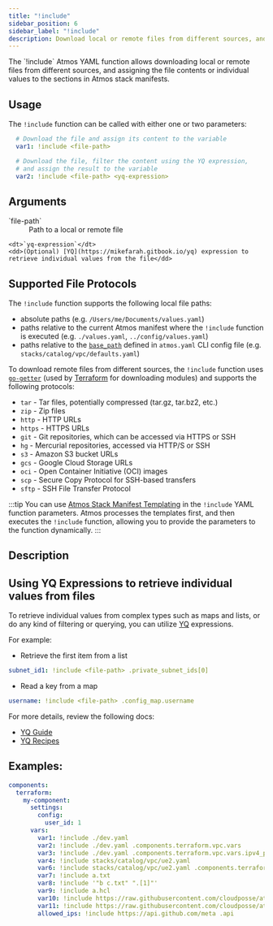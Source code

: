 ```yaml
---
title: "!include"
sidebar_position: 6
sidebar_label: "!include"
description: Download local or remote files from different sources, and assign the file contents or individual values to Atmos stack manifests
---
```



<Intro>
    The `!include` Atmos YAML function allows downloading local or remote files from different sources,
    and assigning the file contents or individual values to the sections in Atmos stack manifests.
</Intro>

## Usage

The `!include` function can be called with either one or two parameters:

```yaml
  # Download the file and assign its content to the variable
  var1: !include <file-path>

  # Download the file, filter the content using the YQ expression,
  # and assign the result to the variable
  var2: !include <file-path> <yq-expression>
```

## Arguments

<dl>
    <dt>`file-path`</dt>
    <dd>
        Path to a local or remote file
     </dd>

    <dt>`yq-expression`</dt>
    <dd>(Optional) [YQ](https://mikefarah.gitbook.io/yq) expression to retrieve individual values from the file</dd>
</dl>

## Supported File Protocols

The `!include` function supports the following local file paths:
  - absolute paths (e.g. `/Users/me/Documents/values.yaml`)
  - paths relative to the current Atmos manifest where the `!include` function is executed (e.g. `./values.yaml`, `../config/values.yaml`)
  - paths relative to the [`base_path`](/cli/configuration/#base-path) defined in `atmos.yaml` CLI config file (e.g. `stacks/catalog/vpc/defaults.yaml`)

To download remote files from different sources, the `!include` function uses [`go-getter`](https://github.com/hashicorp/go-getter)
(used by [Terraform](https://www.terraform.io/) for downloading modules) and supports the following protocols:

- `tar` - Tar files, potentially compressed (tar.gz, tar.bz2, etc.)
- `zip` - Zip files
- `http` - HTTP URLs
- `https` - HTTPS URLs
- `git` - Git repositories, which can be accessed via HTTPS or SSH
- `hg` - Mercurial repositories, accessed via HTTP/S or SSH
- `s3` - Amazon S3 bucket URLs
- `gcs` - Google Cloud Storage URLs
- `oci` - Open Container Initiative (OCI) images
- `scp` - Secure Copy Protocol for SSH-based transfers
- `sftp` - SSH File Transfer Protocol

:::tip
You can use [Atmos Stack Manifest Templating](/core-concepts/stacks/templates) in the `!include` YAML function parameters.
Atmos processes the templates first, and then executes the `!include` function, allowing you to provide the parameters to
the function dynamically.
:::

## Description

## Using YQ Expressions to retrieve individual values from files

To retrieve individual values from complex types such as maps and lists, or do any kind of filtering or querying,
you can utilize [YQ](https://mikefarah.gitbook.io/yq) expressions.

For example:

- Retrieve the first item from a list

```yaml
subnet_id1: !include <file-path> .private_subnet_ids[0]
```

- Read a key from a map

```yaml
username: !include <file-path> .config_map.username
```

For more details, review the following docs:

- [YQ Guide](https://mikefarah.gitbook.io/yq)
- [YQ Recipes](https://mikefarah.gitbook.io/yq/recipes)

## Examples:

```yaml
components:
  terraform:
    my-component:
      settings:
        config:
          user_id: 1
      vars:
        var1: !include ./dev.yaml
        var2: !include ./dev.yaml .components.terraform.vpc.vars
        var3: !include ./dev.yaml .components.terraform.vpc.vars.ipv4_primary_cidr_block
        var4: !include stacks/catalog/vpc/ue2.yaml
        var6: !include stacks/catalog/vpc/ue2.yaml .components.terraform.vpc.vars.availability_zones
        var7: !include a.txt
        var8: !include '"b c.txt" ".[1]"'
        var9: !include a.hcl
        var10: !include https://raw.githubusercontent.com/cloudposse/atmos/refs/heads/main/examples/quick-start-advanced/stacks/catalog/vpc-flow-logs-bucket/defaults.yaml
        var11: !include https://raw.githubusercontent.com/cloudposse/atmos/refs/heads/main/examples/quick-start-advanced/stacks/mixins/region/us-east-2.yaml .vars
        allowed_ips: !include https://api.github.com/meta .api
```
